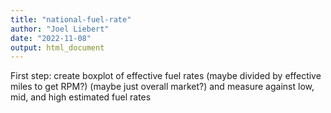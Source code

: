 ```yaml
---
title: "national-fuel-rate"
author: "Joel Liebert"
date: "2022-11-08"
output: html_document
---
```

First step: create boxplot of effective fuel rates (maybe divided by effective miles to get RPM?) (maybe just overall market?) and measure against low, mid, and high estimated fuel rates
```r

```

